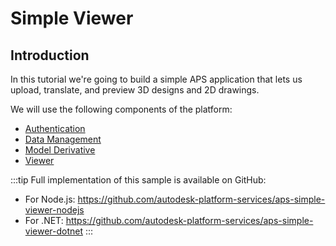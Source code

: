 
# Simple Viewer

## Introduction

In this tutorial we're going to build a simple APS application that lets us
upload, translate, and preview 3D designs and 2D drawings.

<ResponsiveVideo src={PreviewUrl} />

We will use the following components of the platform:

- [Authentication](https://aps.autodesk.com/en/docs/oauth/v2/developers_guide/overview)
- [Data Management](https://aps.autodesk.com/en/docs/data/v2/developers_guide/overview)
- [Model Derivative](https://aps.autodesk.com/en/docs/model-derivative/v2/developers_guide/overview)
- [Viewer](https://aps.autodesk.com/en/docs/viewer/v7/developers_guide/overview)

:::tip
Full implementation of this sample is available on GitHub:
- For Node.js: https://github.com/autodesk-platform-services/aps-simple-viewer-nodejs
- For .NET: https://github.com/autodesk-platform-services/aps-simple-viewer-dotnet
:::
